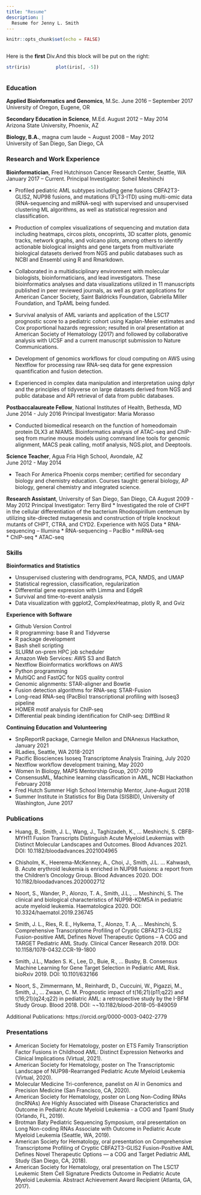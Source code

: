 ```yaml
---
title: "Resume"
description: |
  Resume for Jenny L. Smith
---
```


```r
knitr::opts_chunk$set(echo = FALSE)
```


<!-- https://bookdown.org/yihui/rmarkdown-cookbook/multi-column.html -->

:::: {style="display: flex;"}

::: {}
Here is the **first** Div.

```r
str(iris)
```
:::

::: {}
And this block will be put on the right:

```r
plot(iris[, -5])
```
:::

::::

### Education

**Applied Bioinformatics and Genomics**, M.Sc.	June 2016 – September 2017
University of Oregon, Eugene, OR	

**Secondary Education in Science**, M.Ed.		August 2012 – May 2014                                       
Arizona State University, Phoenix, AZ	

**Biology, B.A.**, magna cum laude		¬	August 2008 – May 2012                                   
University of San Diego, San Diego, CA	

### Research and Work Experience

**Bioinformatician**, Fred Hutchinson Cancer Research Center, Seattle, WA
January 2017 – Current.                            Principal Investigator: Soheil Meshinchi

*	Profiled pediatric AML subtypes including gene fusions CBFA2T3-GLIS2, NUP98 fusions, and mutations (FLT3-ITD) using multi-omic data (RNA-sequencing and miRNA-seq) with supervised and unsupervised clustering ML algorithms, as well as statistical regression and classification.  
*	Production of complex visualizations of sequencing and mutation data including heatmaps, circos plots, oncoprints, 3D scatter plots, genomic tracks, network graphs, and volcano plots, among others to identify actionable biological insights and gene targets from multivariate biological datasets derived from NGS and public databases such as NCBI and Ensembl using R and Rmarkdown. 

*	Collaborated in a multidisciplinary environment with molecular biologists, bioinformaticians, and lead investigators. These bioinformatics analyses and data visualizations utilized in 11 manuscripts published in peer reviewed journals, as well as grant applications for American Cancer Society, Saint Baldricks Foundation, Gabriella Miller Foundation, and TpAML being funded.

*	Survival analysis of AML variants and application of the LSC17 prognostic score to a pediatric cohort using Kaplan-Meier estimates and Cox proportional hazards regression; resulted in oral presentation at American Society of Hematology (2017) and followed by collaborative analysis with UCSF and a current manuscript submission to Nature Communications.

*	Development of genomics workflows for cloud computing on AWS using Nextflow for processing raw RNA-seq data for gene expression quantification and fusion detection.

*	Experienced in complex data manipulation and interpretation using dplyr and the principles of tidyverse on large datasets derived from NGS and public database and API retrieval of data from public databases.

**Postbaccalaureate Fellow**, National Institutes of Health, Bethesda, MD
June 2014 - July 2016                                     Principal Investigator: Maria Morasso

*	Conducted biomedical research on the function of homeodomain protein DLX3 at NIAMS. Bioinformatics analysis of ATAC-seq and ChIP-seq from murine mouse models using command line tools for genomic alignment, MACS peak calling, motif analysis, NGS.plot, and Deeptools.

**Science Teacher**, Agua Fria High School, Avondale, AZ	
June 2012 - May 2014

*	Teach For America Phoenix corps member; certified for secondary biology and chemistry education. Courses taught: general biology, AP biology, general chemistry and integrated science.

**Research Assistant**, University of San Diego, San Diego, CA
August 2009 - May 2012                                      Principal Investigator: Terry Bird
*	Investigated the role of CHPT in the cellular differentiation of the bacterium Rhodospirillum centenum by utilizing site-directed mutagenesis and construction of triple knockout mutants of CHPT, CTRA, and CYD2.
	Experience with NGS Data
*	RNA-sequencing – Illumina 
*	RNA-sequencing – PacBio 
*	miRNA-seq  
*	ChIP-seq 
* ATAC-seq

### Skills 

**Bioinformatics and Statistics **

*	Unsupervised clustering with dendrograms, PCA, NMDS, and UMAP
*	Statistical regression, classification, regularization
*	Differential gene expression with Limma and EdgeR
*	Survival and time-to-event analysis
*	Data visualization with ggplot2, ComplexHeatmap, plotly R, and Gviz

**Experience with Software**

*	Github Version Control
*	R programming: base R and Tidyverse  
*	R package development 
*	Bash shell scripting
*	SLURM on-prem HPC job scheduler
*	Amazon Web Services: AWS S3 and Batch
*	Nextflow Bioinformatics workflows on AWS 
*	Python programming
*	MultiQC and FastQC for NGS quality control
*	Genomic alignments: STAR-aligner and Bowtie
*	Fusion detection algorithms for RNA-seq: STAR-Fusion
*	Long-read RNA-seq (PacBio) transcriptional profiling with Isoseq3 pipeline
*	HOMER motif analysis for  ChIP-seq
*	Differential peak binding identification for ChIP-seq: DiffBind R

**Continuing Education and Volunteering**

*	SnpReportR package, Carnegie Mellon and DNAnexus Hackathon, January 2021
*	RLadies, Seattle, WA 2018-2021 
*	Pacific Biosciences Isoseq Transcriptome Analysis Training, July 2020
*	Nextflow workflow development training, May 2020
*	Women In Biology, MAPS Mentorship Group, 2017-2019
*	ConsensusML, Machine learning classification in AML, NCBI Hackathon February 2018
*	Fred Hutch Summer High School Internship Mentor, June-August 2018
*	Summer Institute in Statistics for Big Data (SISBID), University of Washington, June 2017


### Publications


*	Huang, B., Smith, J. L., Wang, J., Taghizadeh, K., … Meshinchi, S. CBFB-MYH11 Fusion Transcripts Distinguish Acute Myeloid Leukemias with Distinct Molecular Landscapes and Outcomes. Blood Advances 2021. DOI: 10.1182/bloodadvances.2021004965

*	Chisholm, K., Heerema-McKenney, A., Choi, J., Smith, J.L. … Kahwash, B. Acute erythroid leukemia is enriched in NUP98 fusions: a report from the Children’s Oncology Group. Blood Advances 2020. DOI: 10.1182/bloodadvances.2020002712

*	Noort, S., Wander, P., Alonzo, T. A., Smith, J.L., … Meshinchi, S.  The clinical and biological characteristics of NUP98-KDM5A in pediatric acute myeloid leukemia. Haematologica 2020. DOI: 10.3324/haematol.2019.236745

*	Smith, J. L., Ries, R. E., Hylkema, T., Alonzo, T. A, … Meshinchi, S. Comprehensive Transcriptome Profiling of Cryptic CBFA2T3-GLIS2 Fusion-positive AML Defines Novel Therapeutic Options – A COG and TARGET Pediatric AML Study. Clinical Cancer Research 2019.  DOI: 10.1158/1078-0432.CCR-19-1800

*	Smith, J.L., Maden S. K., Lee,  D., Buie, R.,  … Busby, B. Consensus Machine Learning for Gene Target Selection in Pediatric AML Risk. bioRxiv 2019. DOI: 10.1101/632166

*	Noort, S., Zimmermann, M., Reinhardt, D., Cuccuini, W., Pigazzi, M., Smith, J., … Zwaan, C. M. Prognostic impact of t(16;21)(p11;q22) and t(16;21)(q24;q22) in pediatric AML: a retrospective study by the I-BFM Study Group. Blood 2018. DOI: ¬¬10.1182/blood-2018-05-849059

Additional Publications: https://orcid.org/0000-0003-0402-2779

### Presentations

*	American Society for Hematology, poster on ETS Family Transcription Factor Fusions in Childhood AML: Distinct Expression Networks and Clinical Implications (Virtual, 2021).
*	American Society for Hematology, poster on The Transcriptomic Landscape of NUP98-Rearranged Pediatric Acute Myeloid Leukemia (Virtual, 2020).
*	Molecular Medicine Tri-conference, panelist on AI in Genomics and Precision Medicine (San Francisco, CA, 2020).
*	American Society for Hematology, poster on Long Non-Coding RNAs (lncRNAs) Are Highly Associated with Disease Characteristics and Outcome in Pediatric Acute Myeloid Leukemia - a COG and Tpaml Study (Orlando, FL, 2019).
*	Brotman Baty Pediatric Sequencing Symposium, oral presentation on Long Non-coding RNAs Associate with Outcome in Pediatric Acute Myeloid Leukemia (Seattle, WA, 2019).
*	American Society for Hematology, oral presentation on Comprehensive Transcriptome Profiling of Cryptic CBFA2T3-GLIS2 Fusion-Positive AML Defines Novel Therapeutic Options — a COG and Target Pediatric AML Study (San Diego, CA, 2018). 
*	American Society for Hematology, oral presentation on The LSC17 Leukemic Stem Cell Signature Predicts Outcome in Pediatric Acute Myeloid Leukemia. Abstract Achievement Award Recipient (Atlanta, GA, 2017).
	

